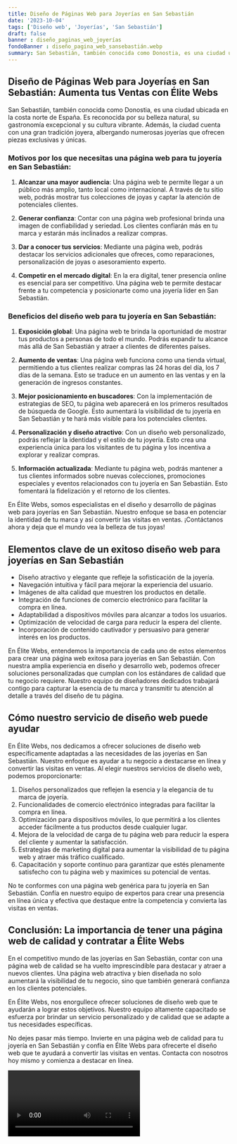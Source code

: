 ```yaml
---
title: Diseño de Páginas Web para Joyerías en San Sebastián
date: '2023-10-04'
tags: ['Diseño web', 'Joyerías', 'San Sebastián']
draft: false
banner : diseño_paginas_web_joyerías
fondoBanner : diseño_pagina_web_sansebastián.webp
summary: San Sebastián, también conocida como Donostia, es una ciudad ubicada en la costa norte de España. Es reconocida por su belleza natural, su gastronomía excepcional y su cultura vibrante. Además, la ciudad cuenta con una gran tradición joyera, albergando numerosas joyerías que ofrecen piezas exclusivas y únicas.
---
```


## Diseño de Páginas Web para Joyerías en San Sebastián: Aumenta tus Ventas con Élite Webs

San Sebastián, también conocida como Donostia, es una ciudad ubicada en la costa norte de España. Es reconocida por su belleza natural, su gastronomía excepcional y su cultura vibrante. Además, la ciudad cuenta con una gran tradición joyera, albergando numerosas joyerías que ofrecen piezas exclusivas y únicas.

### Motivos por los que necesitas una página web para tu joyería en San Sebastián:

1. **Alcanzar una mayor audiencia**: Una página web te permite llegar a un público más amplio, tanto local como internacional. A través de tu sitio web, podrás mostrar tus colecciones de joyas y captar la atención de potenciales clientes.

2. **Generar confianza**: Contar con una página web profesional brinda una imagen de confiabilidad y seriedad. Los clientes confiarán más en tu marca y estarán más inclinados a realizar compras.

3. **Dar a conocer tus servicios**: Mediante una página web, podrás destacar los servicios adicionales que ofreces, como reparaciones, personalización de joyas o asesoramiento experto.

4. **Competir en el mercado digital**: En la era digital, tener presencia online es esencial para ser competitivo. Una página web te permite destacar frente a tu competencia y posicionarte como una joyería líder en San Sebastián.

### Beneficios del diseño web para tu joyería en San Sebastián:

1. **Exposición global**: Una página web te brinda la oportunidad de mostrar tus productos a personas de todo el mundo. Podrás expandir tu alcance más allá de San Sebastián y atraer a clientes de diferentes países.

2. **Aumento de ventas**: Una página web funciona como una tienda virtual, permitiendo a tus clientes realizar compras las 24 horas del día, los 7 días de la semana. Esto se traduce en un aumento en las ventas y en la generación de ingresos constantes.

3. **Mejor posicionamiento en buscadores**: Con la implementación de estrategias de SEO, tu página web aparecerá en los primeros resultados de búsqueda de Google. Esto aumentará la visibilidad de tu joyería en San Sebastián y te hará más visible para los potenciales clientes.

4. **Personalización y diseño atractivo**: Con un diseño web personalizado, podrás reflejar la identidad y el estilo de tu joyería. Esto crea una experiencia única para los visitantes de tu página y los incentiva a explorar y realizar compras.

5. **Información actualizada**: Mediante tu página web, podrás mantener a tus clientes informados sobre nuevas colecciones, promociones especiales y eventos relacionados con tu joyería en San Sebastián. Esto fomentará la fidelización y el retorno de los clientes.

En Élite Webs, somos especialistas en el diseño y desarrollo de páginas web para joyerías en San Sebastián. Nuestro enfoque se basa en potenciar la identidad de tu marca y así convertir las visitas en ventas. ¡Contáctanos ahora y deja que el mundo vea la belleza de tus joyas!

<GifSeo />

<Cta />

## Elementos clave de un exitoso diseño web para joyerías en San Sebastián

- Diseño atractivo y elegante que refleje la sofisticación de la joyería.
- Navegación intuitiva y fácil para mejorar la experiencia del usuario.
- Imágenes de alta calidad que muestren los productos en detalle.
- Integración de funciones de comercio electrónico para facilitar la compra en línea.
- Adaptabilidad a dispositivos móviles para alcanzar a todos los usuarios.
- Optimización de velocidad de carga para reducir la espera del cliente.
- Incorporación de contenido cautivador y persuasivo para generar interés en los productos.

En Élite Webs, entendemos la importancia de cada uno de estos elementos para crear una página web exitosa para joyerías en San Sebastián. Con nuestra amplia experiencia en diseño y desarrollo web, podemos ofrecer soluciones personalizadas que cumplan con los estándares de calidad que tu negocio requiere. Nuestro equipo de diseñadores dedicados trabajará contigo para capturar la esencia de tu marca y transmitir tu atención al detalle a través del diseño de tu página.

## Cómo nuestro servicio de diseño web puede ayudar

En Élite Webs, nos dedicamos a ofrecer soluciones de diseño web específicamente adaptadas a las necesidades de las joyerías en San Sebastián. Nuestro enfoque es ayudar a tu negocio a destacarse en línea y convertir las visitas en ventas. Al elegir nuestros servicios de diseño web, podemos proporcionarte:

1. Diseños personalizados que reflejen la esencia y la elegancia de tu marca de joyería.
2. Funcionalidades de comercio electrónico integradas para facilitar la compra en línea.
3. Optimización para dispositivos móviles, lo que permitirá a los clientes acceder fácilmente a tus productos desde cualquier lugar.
4. Mejora de la velocidad de carga de tu página web para reducir la espera del cliente y aumentar la satisfacción.
5. Estrategias de marketing digital para aumentar la visibilidad de tu página web y atraer más tráfico cualificado.
6. Capacitación y soporte continuo para garantizar que estés plenamente satisfecho con tu página web y maximices su potencial de ventas.

No te conformes con una página web genérica para tu joyería en San Sebastián. Confía en nuestro equipo de expertos para crear una presencia en línea única y efectiva que destaque entre la competencia y convierta las visitas en ventas.

## Conclusión: La importancia de tener una página web de calidad y contratar a Élite Webs

En el competitivo mundo de las joyerías en San Sebastián, contar con una página web de calidad se ha vuelto imprescindible para destacar y atraer a nuevos clientes. Una página web atractiva y bien diseñada no solo aumentará la visibilidad de tu negocio, sino que también generará confianza en los clientes potenciales.

En Élite Webs, nos enorgullece ofrecer soluciones de diseño web que te ayudarán a lograr estos objetivos. Nuestro equipo altamente capacitado se esfuerza por brindar un servicio personalizado y de calidad que se adapte a tus necesidades específicas.

No dejes pasar más tiempo. Invierte en una página web de calidad para tu joyería en San Sebastián y confía en Élite Webs para ofrecerte el diseño web que te ayudará a convertir las visitas en ventas. Contacta con nosotros hoy mismo y comienza a destacar en línea.

<Video />

<CtaBot job='Joyerías' city='San Sebastián'/>

<Gmaps query='San Sebastián+españa+maps' />